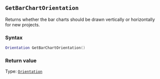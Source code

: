::: {.minipage data-latex="{\textwidth}"}
## `GetBarChartOrientation`

Returns whether the bar charts\index{graphs!bar charts} should be drawn vertically or horizontally for new projects.

### Syntax {-}

``` .lua
Orientation GetBarChartOrientation()
```

### Return value {-}

Type: [`Orientation`](#orientation)
:::
